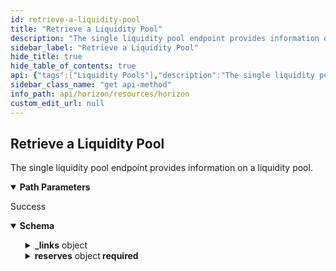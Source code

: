 ```yaml
---
id: retrieve-a-liquidity-pool
title: "Retrieve a Liquidity Pool"
description: "The single liquidity pool endpoint provides information on a liquidity pool."
sidebar_label: "Retrieve a Liquidity Pool"
hide_title: true
hide_table_of_contents: true
api: {"tags":["Liquidity Pools"],"description":"The single liquidity pool endpoint provides information on a liquidity pool.","operationId":"RetrieveALiquidityPool","parameters":[{"name":"liquidity_pool_id","in":"path","required":true,"description":"A unique identifier for this liquidity pool."}],"responses":{"200":{"description":"Success","content":{"application/json":{"schema":{"type":"object","properties":{"_links":{"type":"object","properties":{"self":{"type":"object","properties":{"href":{"type":"string","format":"link"},"templated":{"type":"boolean"}},"required":["href"],"title":"link"},"transactions":{"type":"object","properties":{"href":{"type":"string","format":"link"},"templated":{"type":"boolean"}},"required":["href"],"title":"link"},"operations":{"type":"object","properties":{"href":{"type":"string","format":"link"},"templated":{"type":"boolean"}},"required":["href"],"title":"link"}},"required":["self","operations","transactions"]},"id":{"type":"string","title":"id"},"paging_token":{"type":"string","title":"paging_token"},"fee_bp":{"type":"integer","format":"uint32"},"type":{"type":"string"},"total_trustlines":{"type":"string"},"total_shares":{"type":"string"},"reserves":{"type":"object","properties":{"asset":{"type":"string"},"amount":{"type":"string"}}},"last_modified_ledger":{"type":"string"},"last_modified_time":{"type":"string"}},"required":["id","paging_token","fee_bp","type","total_trustlines","total_shares","reserves","last_modified_ledger","last_modified_time"],"title":"LiquidityPool"},"examples":{"RetrieveALiquidityPool":{"value":{"_links":{"self":{"href":"https://horizon.stellar.org/liquidity_pools/67260c4c1807b262ff851b0a3fe141194936bb0215b2f77447f1df11998eabb9"},"effects":{"href":"https://horizon.stellar.org/liquidity_pools/67260c4c1807b262ff851b0a3fe141194936bb0215b2f77447f1df11998eabb9/effects{?cursor,limit,order}","templated":true},"operations":{"href":"https://horizon.stellar.org/liquidity_pools/67260c4c1807b262ff851b0a3fe141194936bb0215b2f77447f1df11998eabb9/operations{?cursor,limit,order}","templated":true},"transactions":{"href":"https://horizon.stellar.org/liquidity_pools/67260c4c1807b262ff851b0a3fe141194936bb0215b2f77447f1df11998eabb9/transactions{?cursor,limit,order}","templated":true}},"id":"67260c4c1807b262ff851b0a3fe141194936bb0215b2f77447f1df11998eabb9","paging_token":"113725249324879873","fee_bp":30,"type":"constant_product","total_trustlines":"300","total_shares":"5000","reserves":[{"amount":"1000.0000005","asset":"EURT:GAP5LETOV6YIE62YAM56STDANPRDO7ZFDBGSNHJQIYGGKSMOZAHOOS2S"},{"amount":"2000.0000000","asset":"PHP:GAP5LETOV6YIE62YAM56STDANPRDO7ZFDBGSNHJQIYGGKSMOZAHOOS2S"}]}}}}}}},"method":"get","path":"/liquidity_pools/{liquidity_pool_id}","servers":[{"url":"https://horizon.stellar.org","description":"The main network"},{"url":"https://horizon-testnet.stellar.org","description":"The test network"}],"info":{"title":"Horizon","version":"0.0.1"},"postman":{"name":"Retrieve a Liquidity Pool","description":{"content":"The single liquidity pool endpoint provides information on a liquidity pool.","type":"text/plain"},"url":{"path":["liquidity_pools",":liquidity_pool_id"],"host":["{{baseUrl}}"],"query":[],"variable":[{"disabled":false,"description":{"content":"(Required) A unique identifier for this liquidity pool.","type":"text/plain"},"type":"any","value":"","key":"liquidity_pool_id"}]},"header":[{"key":"Accept","value":"application/json"}],"method":"GET"}}
sidebar_class_name: "get api-method"
info_path: api/horizon/resources/horizon
custom_edit_url: null
---
```



## Retrieve a Liquidity Pool



The single liquidity pool endpoint provides information on a liquidity pool.

<details style={{"marginBottom":"1rem"}} data-collapsed={false} open={true}><summary style={{}}><strong>Path Parameters</strong></summary><div><ul><ParamsItem className={"paramsItem"} param={{"name":"liquidity_pool_id","in":"path","required":true,"description":"A unique identifier for this liquidity pool."}}></ParamsItem></ul></div></details><div><ApiTabs><TabItem label={"200"} value={"200"}><div>

Success

</div><div><MimeTabs schemaType={"response"}><TabItem label={"application/json"} value={"application/json"}><SchemaTabs><TabItem label={"Schema"} value={"Schema"}><details style={{}} data-collapsed={false} open={true}><summary style={{"textAlign":"left"}}><strong>Schema</strong></summary><div style={{"textAlign":"left","marginLeft":"1rem"}}></div><ul style={{"marginLeft":"1rem"}}><SchemaItem collapsible={true} className={"schemaItem"}><details style={{}}><summary style={{}}><strong>_links</strong><span style={{"opacity":"0.6"}}> object</span></summary><div style={{"marginLeft":"1rem"}}><SchemaItem collapsible={true} className={"schemaItem"}><details style={{}}><summary style={{}}><strong>self</strong><span style={{"opacity":"0.6"}}> object</span><strong style={{"fontSize":"var(--ifm-code-font-size)","color":"var(--openapi-required)"}}> required</strong></summary><div style={{"marginLeft":"1rem"}}><SchemaItem collapsible={false} name={"href"} required={true} schemaName={"link"} qualifierMessage={undefined} schema={{"type":"string","format":"link"}}></SchemaItem><SchemaItem collapsible={false} name={"templated"} required={false} schemaName={"boolean"} qualifierMessage={undefined} schema={{"type":"boolean"}}></SchemaItem></div></details></SchemaItem><SchemaItem collapsible={true} className={"schemaItem"}><details style={{}}><summary style={{}}><strong>transactions</strong><span style={{"opacity":"0.6"}}> object</span><strong style={{"fontSize":"var(--ifm-code-font-size)","color":"var(--openapi-required)"}}> required</strong></summary><div style={{"marginLeft":"1rem"}}><SchemaItem collapsible={false} name={"href"} required={true} schemaName={"link"} qualifierMessage={undefined} schema={{"type":"string","format":"link"}}></SchemaItem><SchemaItem collapsible={false} name={"templated"} required={false} schemaName={"boolean"} qualifierMessage={undefined} schema={{"type":"boolean"}}></SchemaItem></div></details></SchemaItem><SchemaItem collapsible={true} className={"schemaItem"}><details style={{}}><summary style={{}}><strong>operations</strong><span style={{"opacity":"0.6"}}> object</span><strong style={{"fontSize":"var(--ifm-code-font-size)","color":"var(--openapi-required)"}}> required</strong></summary><div style={{"marginLeft":"1rem"}}><SchemaItem collapsible={false} name={"href"} required={true} schemaName={"link"} qualifierMessage={undefined} schema={{"type":"string","format":"link"}}></SchemaItem><SchemaItem collapsible={false} name={"templated"} required={false} schemaName={"boolean"} qualifierMessage={undefined} schema={{"type":"boolean"}}></SchemaItem></div></details></SchemaItem></div></details></SchemaItem><SchemaItem collapsible={false} name={"id"} required={true} schemaName={"id"} qualifierMessage={undefined} schema={{"type":"string","title":"id"}}></SchemaItem><SchemaItem collapsible={false} name={"paging_token"} required={true} schemaName={"paging_token"} qualifierMessage={undefined} schema={{"type":"string","title":"paging_token"}}></SchemaItem><SchemaItem collapsible={false} name={"fee_bp"} required={true} schemaName={"uint32"} qualifierMessage={undefined} schema={{"type":"integer","format":"uint32"}}></SchemaItem><SchemaItem collapsible={false} name={"type"} required={true} schemaName={"string"} qualifierMessage={undefined} schema={{"type":"string"}}></SchemaItem><SchemaItem collapsible={false} name={"total_trustlines"} required={true} schemaName={"string"} qualifierMessage={undefined} schema={{"type":"string"}}></SchemaItem><SchemaItem collapsible={false} name={"total_shares"} required={true} schemaName={"string"} qualifierMessage={undefined} schema={{"type":"string"}}></SchemaItem><SchemaItem collapsible={true} className={"schemaItem"}><details style={{}}><summary style={{}}><strong>reserves</strong><span style={{"opacity":"0.6"}}> object</span><strong style={{"fontSize":"var(--ifm-code-font-size)","color":"var(--openapi-required)"}}> required</strong></summary><div style={{"marginLeft":"1rem"}}><SchemaItem collapsible={false} name={"asset"} required={false} schemaName={"string"} qualifierMessage={undefined} schema={{"type":"string"}}></SchemaItem><SchemaItem collapsible={false} name={"amount"} required={false} schemaName={"string"} qualifierMessage={undefined} schema={{"type":"string"}}></SchemaItem></div></details></SchemaItem><SchemaItem collapsible={false} name={"last_modified_ledger"} required={true} schemaName={"string"} qualifierMessage={undefined} schema={{"type":"string"}}></SchemaItem><SchemaItem collapsible={false} name={"last_modified_time"} required={true} schemaName={"string"} qualifierMessage={undefined} schema={{"type":"string"}}></SchemaItem></ul></details></TabItem><TabItem label={"Example (from schema)"} value={"Example (from schema)"}><ResponseSamples responseExample={"{\n  \"_links\": {\n    \"self\": {\n      \"href\": \"string\",\n      \"templated\": true\n    },\n    \"transactions\": {\n      \"href\": \"string\",\n      \"templated\": true\n    },\n    \"operations\": {\n      \"href\": \"string\",\n      \"templated\": true\n    }\n  },\n  \"id\": \"string\",\n  \"paging_token\": \"string\",\n  \"fee_bp\": 0,\n  \"type\": \"string\",\n  \"total_trustlines\": \"string\",\n  \"total_shares\": \"string\",\n  \"reserves\": {\n    \"asset\": \"string\",\n    \"amount\": \"string\"\n  },\n  \"last_modified_ledger\": \"string\",\n  \"last_modified_time\": \"string\"\n}"} language={"json"}></ResponseSamples></TabItem><TabItem label={"RetrieveALiquidityPool"} value={"RetrieveALiquidityPool"}><ResponseSamples responseExample={"{\n  \"_links\": {\n    \"self\": {\n      \"href\": \"https://horizon.stellar.org/liquidity_pools/67260c4c1807b262ff851b0a3fe141194936bb0215b2f77447f1df11998eabb9\"\n    },\n    \"effects\": {\n      \"href\": \"https://horizon.stellar.org/liquidity_pools/67260c4c1807b262ff851b0a3fe141194936bb0215b2f77447f1df11998eabb9/effects{?cursor,limit,order}\",\n      \"templated\": true\n    },\n    \"operations\": {\n      \"href\": \"https://horizon.stellar.org/liquidity_pools/67260c4c1807b262ff851b0a3fe141194936bb0215b2f77447f1df11998eabb9/operations{?cursor,limit,order}\",\n      \"templated\": true\n    },\n    \"transactions\": {\n      \"href\": \"https://horizon.stellar.org/liquidity_pools/67260c4c1807b262ff851b0a3fe141194936bb0215b2f77447f1df11998eabb9/transactions{?cursor,limit,order}\",\n      \"templated\": true\n    }\n  },\n  \"id\": \"67260c4c1807b262ff851b0a3fe141194936bb0215b2f77447f1df11998eabb9\",\n  \"paging_token\": \"113725249324879873\",\n  \"fee_bp\": 30,\n  \"type\": \"constant_product\",\n  \"total_trustlines\": \"300\",\n  \"total_shares\": \"5000\",\n  \"reserves\": [\n    {\n      \"amount\": \"1000.0000005\",\n      \"asset\": \"EURT:GAP5LETOV6YIE62YAM56STDANPRDO7ZFDBGSNHJQIYGGKSMOZAHOOS2S\"\n    },\n    {\n      \"amount\": \"2000.0000000\",\n      \"asset\": \"PHP:GAP5LETOV6YIE62YAM56STDANPRDO7ZFDBGSNHJQIYGGKSMOZAHOOS2S\"\n    }\n  ]\n}"} language={"json"}></ResponseSamples></TabItem></SchemaTabs></TabItem></MimeTabs></div></TabItem></ApiTabs></div>
      